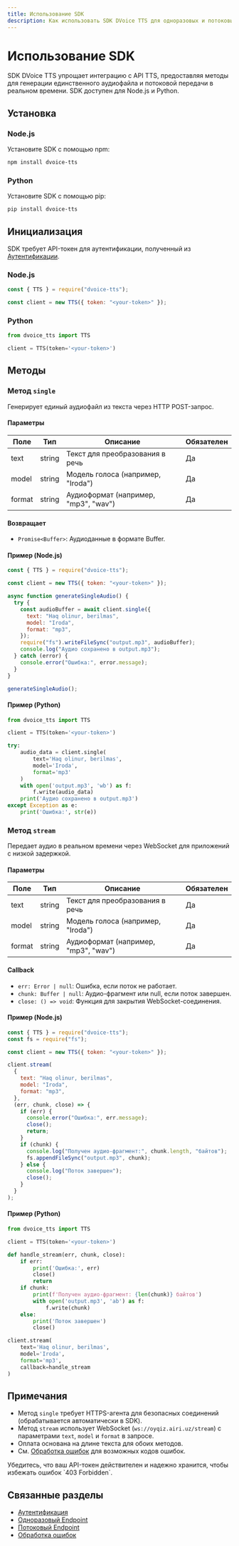 ```yaml
---
title: Использование SDK
description: Как использовать SDK DVoice TTS для одноразовых и потоковых endpoint'ов.
---
```


# Использование SDK

SDK DVoice TTS упрощает интеграцию с API TTS, предоставляя методы для генерации единственного аудиофайла и потоковой передачи в реальном времени. SDK доступен для Node.js и Python.

## Установка

### Node.js

Установите SDK с помощью npm:

```bash
npm install dvoice-tts
```

### Python

Установите SDK с помощью pip:

```bash
pip install dvoice-tts
```

## Инициализация

SDK требует API-токен для аутентификации, полученный из [Аутентификации](./2-authentication).

### Node.js

```javascript
const { TTS } = require("dvoice-tts");

const client = new TTS({ token: "<your-token>" });
```

### Python

```python
from dvoice_tts import TTS

client = TTS(token='<your-token>')
```

## Методы

### Метод `single`

Генерирует единый аудиофайл из текста через HTTP POST-запрос.

#### Параметры

| Поле   | Тип    | Описание                             | Обязателен |
| ------ | ------ | ------------------------------------ | ---------- |
| text   | string | Текст для преобразования в речь      | Да         |
| model  | string | Модель голоса (например, "Iroda")    | Да         |
| format | string | Аудиоформат (например, "mp3", "wav") | Да         |

#### Возвращает

- `Promise<Buffer>`: Аудиоданные в формате Buffer.

#### Пример (Node.js)

```javascript
const { TTS } = require("dvoice-tts");

const client = new TTS({ token: "<your-token>" });

async function generateSingleAudio() {
  try {
    const audioBuffer = await client.single({
      text: "Haq olinur, berilmas",
      model: "Iroda",
      format: "mp3",
    });
    require("fs").writeFileSync("output.mp3", audioBuffer);
    console.log("Аудио сохранено в output.mp3");
  } catch (error) {
    console.error("Ошибка:", error.message);
  }
}

generateSingleAudio();
```

#### Пример (Python)

```python
from dvoice_tts import TTS

client = TTS(token='<your-token>')

try:
    audio_data = client.single(
        text='Haq olinur, berilmas',
        model='Iroda',
        format='mp3'
    )
    with open('output.mp3', 'wb') as f:
        f.write(audio_data)
    print('Аудио сохранено в output.mp3')
except Exception as e:
    print('Ошибка:', str(e))
```

### Метод `stream`

Передает аудио в реальном времени через WebSocket для приложений с низкой задержкой.

#### Параметры

| Поле   | Тип    | Описание                             | Обязателен |
| ------ | ------ | ------------------------------------ | ---------- |
| text   | string | Текст для преобразования в речь      | Да         |
| model  | string | Модель голоса (например, "Iroda")    | Да         |
| format | string | Аудиоформат (например, "mp3", "wav") | Да         |

#### Callback

- `err: Error | null`: Ошибка, если поток не работает.
- `chunk: Buffer | null`: Аудио-фрагмент или null, если поток завершен.
- `close: () => void`: Функция для закрытия WebSocket-соединения.

#### Пример (Node.js)

```javascript
const { TTS } = require("dvoice-tts");
const fs = require("fs");

const client = new TTS({ token: "<your-token>" });

client.stream(
  {
    text: "Haq olinur, berilmas",
    model: "Iroda",
    format: "mp3",
  },
  (err, chunk, close) => {
    if (err) {
      console.error("Ошибка:", err.message);
      close();
      return;
    }
    if (chunk) {
      console.log("Получен аудио-фрагмент:", chunk.length, "байтов");
      fs.appendFileSync("output.mp3", chunk);
    } else {
      console.log("Поток завершен");
      close();
    }
  }
);
```

#### Пример (Python)

```python
from dvoice_tts import TTS

client = TTS(token='<your-token>')

def handle_stream(err, chunk, close):
    if err:
        print('Ошибка:', err)
        close()
        return
    if chunk:
        print(f'Получен аудио-фрагмент: {len(chunk)} байтов')
        with open('output.mp3', 'ab') as f:
            f.write(chunk)
    else:
        print('Поток завершен')
        close()

client.stream(
    text='Haq olinur, berilmas',
    model='Iroda',
    format='mp3',
    callback=handle_stream
)
```

## Примечания

- Метод `single` требует HTTPS-агента для безопасных соединений (обрабатывается автоматически в SDK).
- Метод `stream` использует WebSocket (`ws://oyqiz.airi.uz/stream`) с параметрами `text`, `model` и `format` в запросе.
- Оплата основана на длине текста для обоих методов.
- См. [Обработка ошибок](./6-errors) для возможных кодов ошибок.

<Callout type="warning">
  Убедитесь, что ваш API-токен действителен и надежно хранится, чтобы избежать
  ошибок `403 Forbidden`.
</Callout>

## Связанные разделы

- [Аутентификация](./2-authentication)
- [Одноразовый Endpoint](./4-single)
- [Потоковый Endpoint](./5-stream)
- [Обработка ошибок](./6-errors)
